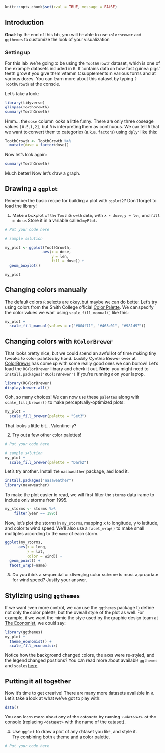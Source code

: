 ```r
knitr::opts_chunk$set(eval = TRUE, message = FALSE)
```

## Introduction

**Goal**: by the end of this lab, you will be able to use `colorbrewer` and `ggthemes` to customize the look of your visualization.

### Setting up
For this lab, we're going to be using the `ToothGrowth` dataset, which is one of the example datasets included in `R`. It contains data on how fast guinea pigs' teeth grow if you give them vitamin C supplements in various forms and at various doses. You can learn more about this dataset by typing `?ToothGrowth` at the console.

Let's take a look:

```r
library(tidyverse)
glimpse(ToothGrowth)
summary(ToothGrowth)
```

Hmm... the `dose` column looks a little funny. There are only three doseage values `[0.5,1,2]`, but `R` is interpreting them as continuous. We can tell `R` that we want to convert them to categories (a.k.a. `factors`) using `dplyr` like this:

```r
ToothGrowth <- ToothGrowth %>%
  mutate(dose = factor(dose))
```

Now let's look again:
```r
summary(ToothGrowth)
```

Much better! Now let's draw a graph.

## Drawing a `ggplot`
Remember the basic recipe for building a plot with `ggplot2`? Don't forget to load the library!

1. Make a boxplot of the `ToothGrowth` data, with `x = dose`, `y = len`, and `fill = dose`. Store it in a variable called `myPlot`.

```r

# Put your code here

```


```r
# sample solution 

my_plot <- ggplot(ToothGrowth, 
                 aes(x = dose, 
                     y = len, 
                     fill = dose)) + 
  geom_boxplot()

my_plot
```

## Changing colors manually
The default colors `R` selects are okay, but maybe we can do better. Let's try using colors from the Smith College official [Color Palette](https://www.smith.edu/about-smith/interactive-style-guide/color-palette). We can specify the color values we want using `scale_fill_manual()` like this:

```r
my_plot + 
  scale_fill_manual(values = c("#004f71", "#465a01", "#981d97"))
```

## Changing colors with `RColorBrewer`
That looks pretty nice, but we could spend an awful lot of time making tiny tweaks to color palettes by hand. Luckily Cynthia Brewer over at [ColorBrewer](http://colorbrewer2.org) has come up with some really good ones we can borrow! Let's load the `RColorBrewer` library and check it out. **Note:** you might need to `install.packages('RColorBrewer')` if you're running `R` on your laptop.

```r
library(RColorBrewer)
display.brewer.all()
```

Ooh, so many choices! We can now use these `palettes` along with `scale_fill_brewer()` to make perceptually-optimized plots:

```r
my_plot + 
  scale_fill_brewer(palette = "Set3")
```

That looks a little bit... Valentine-y?

2. Try out a few other color palettes!
```r
# Put your code here
```

```r
# sample solution
my_plot +
  scale_fill_brewer(palette = "Dark2")
```
Let's try another. Install the `nasaweather` package, and load it.
    
```r
install.packages("nasaweather")
library(nasaweather)
```

To make the plot easier to read, we will first filter the `storms` data frame to include only storms from 1995.

```r
my_storms <- storms %>%
    filter(year == 1995)
```

Now, let's plot the storms in `my_storms`, mapping x to longitude, y to latitude, and color to wind speed. We'll also use a `facet_wrap()` to make small multiples according to the `name` of each storm.

```r
ggplot(my_storms, 
      aes(x = long, 
          y = lat, 
          color = wind)) + 
  geom_point() + 
  facet_wrap(~name)
```

3. Do you think a sequential or diverging color scheme is most appropriate for wind speed? Justify your answer.

## Stylizing using `ggthemes`
If we want even more control, we can use the `ggthemes` package to define not only the color palette, but the overall style of the plot as well. For example, if we want the mimic the style used by the graphic design team at  [The Economist](http://www.economist.com), we could say:

```r
library(ggthemes)
my_plot + 
  theme_economist() + 
  scale_fill_economist()
```

Notice how the background changed colors, the axes were re-styled, and the legend changed positions? You can read more about available `ggthemes` and `scales` [here](https://cran.r-project.org/web/packages/ggthemes/vignettes/ggthemes.html).

## Putting it all together
Now it's time to get creative! There are many more datasets available in `R`. Let's take a look at what we've got to play with:

```r
data()
```

You can learn more about any of the datasets by running `?<dataset>` at the console (replacing `<dataset>` with the name of the dataset).

4. Use `ggplot` to draw a plot of any dataset you like, and style it.<br/> Try combining both a theme and a color palette.
```r
# Put your code here
```
